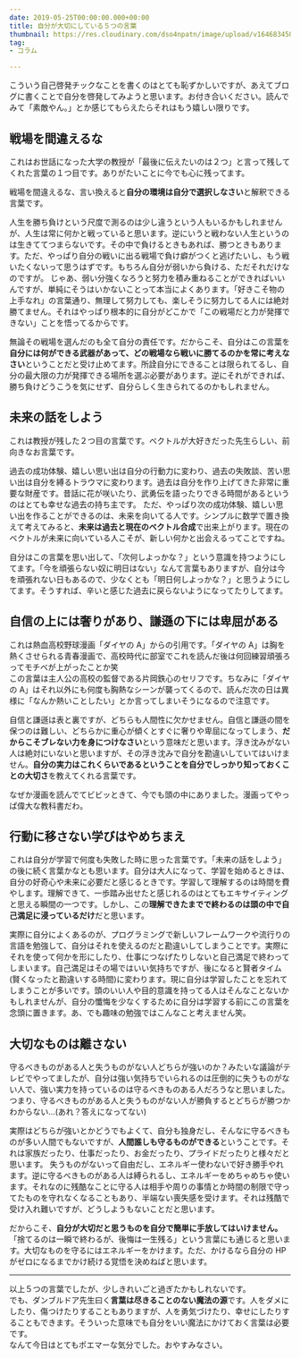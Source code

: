 ```yaml
---
date: 2019-05-25T00:00:00.000+00:00
title: 自分が大切にしている５つの言葉
thumbnail: https://res.cloudinary.com/dso4npatn/image/upload/v1646834505/media/blog/thumbnail/%E8%87%AA%E5%88%86%E3%81%8B%E3%82%99%E5%A4%A7%E5%88%87%E3%81%AB%E3%81%97%E3%81%A6%E3%81%84%E3%82%8B5%E3%81%A4%E3%81%AE%E8%A8%80%E8%91%89_uxew7f.png
tag:
- コラム

---
```

こういう自己啓発チックなことを書くのはとても恥ずかしいですが、あえてブログに書くことで自分を啓発してみようと思います。お付き合いください。読んでみて「素敵やん。」とか感じてもらえたらそれはもう嬉しい限りです。

## 戦場を間違えるな

これはお世話になった大学の教授が「最後に伝えたいのは２つ」と言って残してくれた言葉の１つ目です。ありがたいことに今でも心に残ってます。

戦場を間違えるな、言い換えると**自分の環境は自分で選択しなさい**と解釈できる言葉です。

人生を勝ち負けという尺度で測るのは少し違うという人もいるかもしれませんが、人生は常に何かと戦っていると思います。逆にいうと戦わない人生というのは生きててつまらないです。その中で負けるときもあれば、勝つときもあります。ただ、やっぱり自分の戦いに出る戦場で負け癖がつくと逃げたいし、もう戦いたくないって思うはずです。もちろん自分が弱いから負ける、ただそれだけなのですが。
じゃあ、弱い分強くなろうと努力を積み重ねることができればいいんですが、単純にそうはいかないことって本当によくあります。「好きこそ物の上手なれ」の言葉通り、無理して努力しても、楽しそうに努力してる人には絶対勝てません。それはやっぱり根本的に自分がどこかで「この戦場だと力が発揮できない」ことを悟ってるからです。

無論その戦場を選んだのも全て自分の責任です。だからこそ、自分はこの言葉を**自分には何ができる武器があって、どの戦場なら戦いに勝てるのかを常に考えなさい**ということだと受け止めてます。所詮自分にできることは限られてるし、自分の最大限の力が発揮できる場所を選ぶ必要があります。逆にそれができれば、勝ち負けどうこうを気にせず、自分らしく生きられてるのかもしれません。

## 未来の話をしよう

これは教授が残した２つ目の言葉です。ベクトルが大好きだった先生らしい、前向きなお言葉です。

過去の成功体験、嬉しい思い出は自分の行動力に変わり、過去の失敗談、苦い思い出は自分を縛るトラウマに変わります。過去は自分を作り上げてきた非常に重要な財産です。昔話に花が咲いたり、武勇伝を語ったりできる時間があるというのはとても幸せな過去の持ち主です。
ただ、やっぱり次の成功体験、嬉しい思い出を作ることができるのは、未来を向いてる人です。シンプルに数学で置き換えて考えてみると、**未来は過去と現在のベクトル合成**で出来上がります。現在のベクトルが未来に向いている人こそが、新しい何かと出会えるってことですね。

自分はこの言葉を思い出して、「次何しよっかな？」という意識を持つようにしてます。「今を頑張らない奴に明日はない」なんて言葉もありますが、自分は今を頑張れない日もあるので、少なくとも「明日何しよっかな？」と思うようにしてます。そうすれば、辛いと感じた過去に戻らないようになってたりしてます。

## 自信の上には奢りがあり、謙遜の下には卑屈がある

これは熱血高校野球漫画「ダイヤの A」からの引用です。「ダイヤの A」は胸を熱くさせられる青春漫画で、高校時代に部室でこれを読んだ後は何回練習頑張ろってモチベが上がったことか笑  
この言葉は主人公の高校の監督である片岡鉄心のセリフです。ちなみに「ダイヤの A」はそれ以外にも何度も胸熱なシーンが襲ってくるので、読んだ次の日は異様に「なんか熱いことしたい」とか言ってしまいそうになるので注意です。

自信と謙遜は表と裏ですが、どちらも人間性に欠かせません。自信と謙遜の間を保つのは難しい、どちらかに重心が傾くとすぐに奢りや卑屈になってしまう、**だからこそブレない力を身につけなさい**という意味だと思います。浮き沈みがない人は絶対にいないと思いますが、その浮き沈みで自分を勘違いしていてはいけません。**自分の実力はこれくらいであるということを自分でしっかり知っておくことの大切さ**を教えてくれる言葉です。

なぜか漫画を読んでてビビッときて、今でも頭の中にありました。漫画ってやっぱ偉大な教科書だわ。

## 行動に移さない学びはやめちまえ

これは自分が学習で何度も失敗した時に思った言葉です。「未来の話をしよう」の後に続く言葉かなとも思います。自分は大人になって、学習を始めるときは、自分の好奇心や未来に必要だと感じるときです。学習して理解するのは時間を費やします。理解できて、一歩踏み出せたと感じれるのはとてもエキサイティングと思える瞬間の一つです。しかし、この**理解できたまでで終わるのは頭の中で自己満足に浸っているだけ**だと思います。

実際に自分によくあるのが、プログラミングで新しいフレームワークや流行りの言語を勉強して、自分はそれを使えるのだと勘違いしてしまうことです。実際にそれを使って何かを形にしたり、仕事につなげたりしないと自己満足で終わってしまいます。自己満足はその場ではいい気持ちですが、後になると賢者タイム(賢くなったと勘違いする時間)に変わります。現に自分は学習したことを忘れてしまうことが多いです。頭のいい人や目的意識を持ってる人はそんなことないかもしれませんが、自分の懺悔を少なくするために自分は学習する前にこの言葉を念頭に置きます。あ、でも趣味の勉強ではこんなこと考えません笑。

## 大切なものは離さない

守るべきものがある人と失うものがない人どちらが強いのか？みたいな議論がテレビでやってましたが、自分は強い気持ちでいられるのは圧倒的に失うものがない人で、強い実力を持っているのは守るべきものある人だろうなと思いました。つまり、守るべきものがある人と失うものがない人が勝負するとどちらが勝つかわからない...(あれ？答えになってない)

実際はどちらが強いとかどうでもよくて、自分も独身だし、そんなに守るべきものが多い人間でもないですが、**人間誰しも守るものができる**ということです。それは家族だったり、仕事だったり、お金だったり、プライドだったりと様々だと思います。
失うものがないって自由だし、エネルギー使わないで好き勝手やれます。逆に守るべきものがある人は縛られるし、エネルギーをめちゃめちゃ使います。それなのに残酷なことに守る人は相手や周りの事情とか時間の制限で守ってたものを守れなくなることもあり、半端ない喪失感を受けます。それは残酷で受け入れ難いですが、どうしようもないことだと思います。

だからこそ、**自分が大切だと思うものを自分で簡単に手放してはいけません。**「捨てるのは一瞬で終わるが、後悔は一生残る」という言葉にも通じると思います。大切なものを守るにはエネルギーをかけます。ただ、かけるなら自分の HP がゼロになるまでかけ続ける覚悟を決めねばと思います。

***

以上５つの言葉でしたが、少しきれいごと過ぎたかもしれないです。  
でも、ダンブルドア先生曰く**言葉は尽きることのない魔法の源**です。人をダメにしたり、傷つけたりすることもありますが、人を勇気づけたり、幸せにしたりすることもできます。そういった意味でも自分をいい魔法にかけておく言葉は必要です。  
なんて今日はとてもポエマーな気分でした。おやすみなさい。